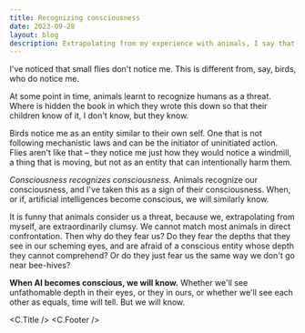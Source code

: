 ```yaml
---
title: Recognizing consciousness
date: 2023-09-28
layout: blog
description: Extrapolating from my experience with animals, I say that conscious entities will recognize each others consciousness, and so when AI becomes conscious, we will know.
---
```



I've noticed that small flies don't notice me. This is different from, say,
birds, who do notice me.

At some point in time, animals learnt to recognize humans as a threat. Where is
hidden the book in which they wrote this down so that their children know of it,
I don't know, but they know.

Birds notice me as an entity similar to their own self. One that is not
following mechanistic laws and can be the initiator of uninitiated action. Flies
aren't like that – they notice me just how they would notice a windmill, a thing
that is moving, but not as an entity that can intentionally harm them.

_Consciousness recognizes consciousness_. Animals recognize our consciousness,
and I've taken this as a sign of their consciousness. When, or if, artificial
intelligences become conscious, we will similarly know.

It is funny that animals consider us a threat, because we, extrapolating from
myself, are extraordinarily clumsy. We cannot match most animals in direct
confrontation. Then why do they fear us? Do they fear the depths that they see
in our scheming eyes, and are afraid of a conscious entity whose depth they
cannot comprehend? Or do they just fear us the same way we don't go near
bee-hives?

**When AI becomes conscious, we will know.** Whether we'll see unfathomable
depth in their eyes, or they in ours, or whether we'll see each other as equals,
time will tell. But we will know.

<C.Title />
<C.Footer />
